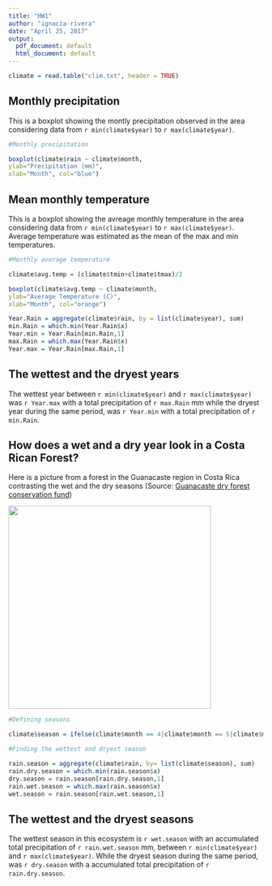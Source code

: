 ```yaml
---
title: "HW1"
author: "ignacia-rivera"
date: "April 25, 2017"
output:
  pdf_document: default
  html_document: default
---
```


```r

climate = read.table("clim.txt", header = TRUE)

```

## Monthly precipitation 

This is a boxplot showing the montly precipitation observed in the area considering data from `r min(climate$year)` to `r max(climate$year)`.

```r

#Monthly precipitation

boxplot(climate$rain ~ climate$month,
ylab="Precipitation (mm)",
xlab="Month", col="blue")
```

## Mean monthly temperature 

This is a boxplot showing the avreage monthly temperature in the area considering data from `r min(climate$year)` to `r max(climate$year)`. Average temperature was estimated as the mean of the max and min temperatures. 

```r

#Monthly average temperature

climate$avg.temp = (climate$tmin+climate$tmax)/2

boxplot(climate$avg.temp ~ climate$month,
ylab="Average Temperature (C)",
xlab="Month", col="orange")


```

```r

Year.Rain = aggregate(climate$rain, by = list(climate$year), sum)
min.Rain = which.min(Year.Rain$x)
Year.min = Year.Rain[min.Rain,1]
max.Rain = which.max(Year.Rain$x)
Year.max = Year.Rain[max.Rain,1]

```

## The wettest and the dryest years

The wettest year between `r min(climate$year)` and `r max(climate$year)` was `r Year.max` with a total precipitation of `r max.Rain` mm while the dryest year during the same period, was `r Year.min` with a total precipitation of `r min.Rain`.

## How does a wet and a dry year look in a Costa Rican Forest?

Here is a picture from a forest in the Guanacaste region in Costa Rica contrasting the wet and the dry seasons (Source: [Guanacaste dry forest conservation fund](http://www.gdfcf.org/biodiversity-species))

<div align="center"> <img src="C:/Users/Ignacia Rivera/Dropbox/MESM/Quarter VI/ComputingForEnvScience/Rivera_ESM262/Contrast.jpg" height=400> </div> 

```r
#Defining seasons 

climate$season = ifelse(climate$month == 4|climate$month == 5|climate$month == 6, 'spring', ifelse (climate$month == 7|climate$month == 8|climate$month == 9, 'summer',ifelse(climate$month == 10|climate$month == 11|climate$month == 12, 'fall' , 'winter')))

#Finding the wettest and dryest season

rain.season = aggregate(climate$rain, by= list(climate$season), sum)
rain.dry.season = which.min(rain.season$x)
dry.season = rain.season[rain.dry.season,1]
rain.wet.season = which.max(rain.season$x)
wet.season = rain.season[rain.wet.season,1]

```

## The wettest and the dryest seasons

The wettest season in this ecosystem is  `r wet.season` with an accumulated total precipitation of `r rain.wet.season` mm, between `r min(climate$year)` and `r max(climate$year)`. While the dryest season during the same period, was `r dry.season` with a accumulated total precipitation of `r rain.dry.season`.


